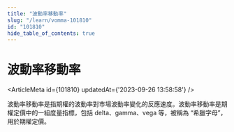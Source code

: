 ```yaml
---
title: "波動率移動率"
slug: "/learn/vomma-101810"
id: "101810"
hide_table_of_contents: true
---
```



# 波動率移動率

<ArticleMeta id={101810} updatedAt={'2023-09-26 13:58:58'} />
<div className='border-solid border-b border-t-0 my-4 border-[var(--ifm-color-gray-300)]' />

波動率移動率是指期權的波動率對市場波動率變化的反應速度。波動率移動率是期權定價中的一組度量指標，包括 delta、gamma、vega 等，被稱為 “希臘字母”，用於期權定價。
